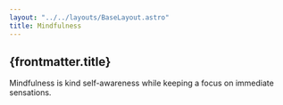 ```yaml
---
layout: "../../layouts/BaseLayout.astro"
title: Mindfulness
---
```


## {frontmatter.title}

Mindfulness is kind self-awareness while keeping a focus on immediate sensations.
